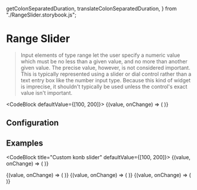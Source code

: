   getColonSeparatedDuration,
  translateColonSeparatedDuration,
} from "./RangeSlider.storybook.js";

# Range Slider

> Input elements of type range let the user specify a numeric value which must be no less than a given value, and no more than another given value. The precise value, however, is not considered important. This is typically represented using a slider or dial control rather than a text entry box like the number input type. Because this kind of widget is imprecise, it shouldn't typically be used unless the control's exact value isn't important.

<CodeBlock defaultValue={[100, 200]}>
  {(value, onChange) => (
    <RangeSlider
      start={0}
      end={1000}
      step={1}
      value={value}
      onChange={onChange}
      placeholder="Delay (seconds)"
      label="Multiple knob slider"
      testId="range-slider"
    />
  )}
</CodeBlock>

## Configuration

<ConfigBlock of={RangeSlider} />

## Examples

<CodeBlock title="Custom konb slider" defaultValue={[100, 200]}>
  {(value, onChange) => (
    <RangeSlider
      start={0}
      end={1000}
      step={1}
      value={value}
      renderInputValue={getColonSeparatedDuration}
      translateInputValue={translateColonSeparatedDuration}
      onChange={onChange}
      placeholder="Delay (mm:ss)"
      label="Custom konb slider"
    />
  )}
</CodeBlock>

<CodeBlock title="Single knob slider" defaultValue={200}>
  {(value, onChange) => (
    <RangeSlider
      start={0}
      end={1000}
      step={100}
      value={value}
      onChange={onChange}
      placeholder="Delay (seconds)"
      label="Single Range Slider"
      single
    />
  )}
</CodeBlock>

<CodeBlock title="Decimal step increment" defaultValue={2}>
  {(value, onChange) => (
    <RangeSlider
      start={0}
      end={5}
      step={0.5}
      value={value}
      onChange={onChange}
      placeholder="Delay (seconds)"
      label="Decimal step increment"
      single
    />
  )}
</CodeBlock>

<CodeBlock title="With error" defaultValue={100}>
  {(value, onChange) => (
    <RangeSlider
      start={0}
      end={1000}
      step={100}
      value={value}
      onChange={onChange}
      placeholder="Delay (seconds)"
      prefixClassName="range-slider"
      label="Range Slider with error message"
      error="Error message : invalid range"
      single
    />
  )}
</CodeBlock>
